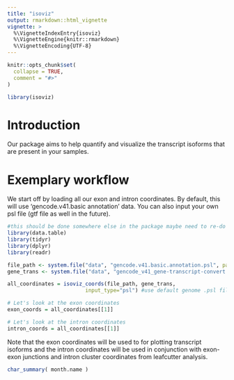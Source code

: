 ```yaml
---
title: "isoviz"
output: rmarkdown::html_vignette
vignette: >
  %\VignetteIndexEntry{isoviz}
  %\VignetteEngine{knitr::rmarkdown}
  %\VignetteEncoding{UTF-8}
---
```


```r
knitr::opts_chunk$set(
  collapse = TRUE,
  comment = "#>"
)
```

```r
library(isoviz)
```

# Introduction

Our package aims to help quantify and visualize the transcript isoforms that are present in your samples. 

# Exemplary workflow 

We start off by loading all our exon and intron coordinates. By default, this will use 'gencode.v41.basic annotation' data. You can also input your own psl file (gtf file as well in the future).  
```r

#this should be done somewhere else in the package maybe need to re-do git commands
library(data.table) 
library(tidyr)
library(dplyr)
library(readr)

file_path <- system.file("data", "gencode.v41.basic.annotation.psl", package="isoviz")
gene_trans <- system.file("data", "gencode_v41_gene-transcript-convert.txt", package="isoviz")

all_coordinates = isoviz_coords(file_path, gene_trans,
                         input_type="psl") #use default genome .psl file  
```

```r
# Let's look at the exon coordinates 
exon_coords = all_coordinates[[1]]

# Let's look at the intron coordinates 
intron_coords = all_coordinates[[1]]
```

Note that the exon coordinates will be used to for plotting transcript isoforms and the intron coordinates will be used in conjunction with exon-exon junctions and intron cluster coordinates from leafcutter analysis. 
```r
char_summary( month.name )
```
